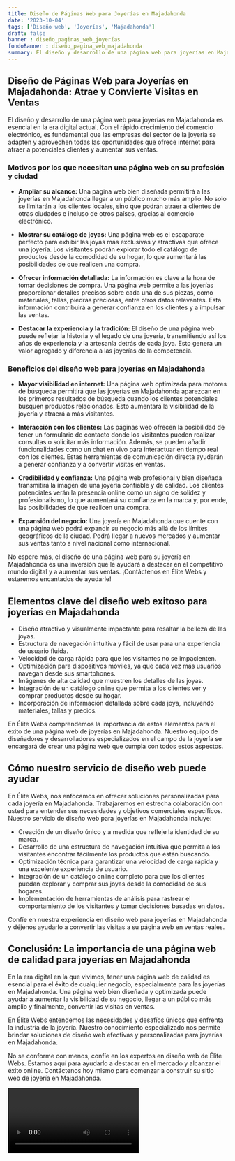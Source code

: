 ```yaml
---
title: Diseño de Páginas Web para Joyerías en Majadahonda
date: '2023-10-04'
tags: ['Diseño web', 'Joyerías', 'Majadahonda']
draft: false
banner : diseño_paginas_web_joyerías
fondoBanner : diseño_pagina_web_majadahonda
summary: El diseño y desarrollo de una página web para joyerías en Majadahonda es esencial en la era digital actual. Con el rápido crecimiento del comercio electrónico, es fundamental que las empresas del sector de la joyería se adapten y aprovechen todas las oportunidades que ofrece internet para atraer a potenciales clientes y aumentar sus ventas.
---
```


## Diseño de Páginas Web para Joyerías en Majadahonda: Atrae y Convierte Visitas en Ventas

El diseño y desarrollo de una página web para joyerías en Majadahonda es esencial en la era digital actual. Con el rápido crecimiento del comercio electrónico, es fundamental que las empresas del sector de la joyería se adapten y aprovechen todas las oportunidades que ofrece internet para atraer a potenciales clientes y aumentar sus ventas.

### Motivos por los que necesitan una página web en su profesión y ciudad

- **Ampliar su alcance:** Una página web bien diseñada permitirá a las joyerías en Majadahonda llegar a un público mucho más amplio. No solo se limitarán a los clientes locales, sino que podrán atraer a clientes de otras ciudades e incluso de otros países, gracias al comercio electrónico.

- **Mostrar su catálogo de joyas:** Una página web es el escaparate perfecto para exhibir las joyas más exclusivas y atractivas que ofrece una joyería. Los visitantes podrán explorar todo el catálogo de productos desde la comodidad de su hogar, lo que aumentará las posibilidades de que realicen una compra.

- **Ofrecer información detallada:** La información es clave a la hora de tomar decisiones de compra. Una página web permite a las joyerías proporcionar detalles precisos sobre cada una de sus piezas, como materiales, tallas, piedras preciosas, entre otros datos relevantes. Esta información contribuirá a generar confianza en los clientes y a impulsar las ventas.

- **Destacar la experiencia y la tradición:** El diseño de una página web puede reflejar la historia y el legado de una joyería, transmitiendo así los años de experiencia y la artesanía detrás de cada joya. Esto genera un valor agregado y diferencia a las joyerías de la competencia.

### Beneficios del diseño web para joyerías en Majadahonda

- **Mayor visibilidad en internet:** Una página web optimizada para motores de búsqueda permitirá que las joyerías en Majadahonda aparezcan en los primeros resultados de búsqueda cuando los clientes potenciales busquen productos relacionados. Esto aumentará la visibilidad de la joyería y atraerá a más visitantes.

- **Interacción con los clientes:** Las páginas web ofrecen la posibilidad de tener un formulario de contacto donde los visitantes pueden realizar consultas o solicitar más información. Además, se pueden añadir funcionalidades como un chat en vivo para interactuar en tiempo real con los clientes. Estas herramientas de comunicación directa ayudarán a generar confianza y a convertir visitas en ventas.

- **Credibilidad y confianza:** Una página web profesional y bien diseñada transmitirá la imagen de una joyería confiable y de calidad. Los clientes potenciales verán la presencia online como un signo de solidez y profesionalismo, lo que aumentará su confianza en la marca y, por ende, las posibilidades de que realicen una compra.

- **Expansión del negocio:** Una joyería en Majadahonda que cuente con una página web podrá expandir su negocio más allá de los límites geográficos de la ciudad. Podrá llegar a nuevos mercados y aumentar sus ventas tanto a nivel nacional como internacional.

No espere más, el diseño de una página web para su joyería en Majadahonda es una inversión que le ayudará a destacar en el competitivo mundo digital y a aumentar sus ventas. ¡Contáctenos en Élite Webs y estaremos encantados de ayudarle!

<GifSeo />

<Cta />

## Elementos clave del diseño web exitoso para joyerías en Majadahonda

- Diseño atractivo y visualmente impactante para resaltar la belleza de las joyas.
- Estructura de navegación intuitiva y fácil de usar para una experiencia de usuario fluida.
- Velocidad de carga rápida para que los visitantes no se impacienten.
- Optimización para dispositivos móviles, ya que cada vez más usuarios navegan desde sus smartphones.
- Imágenes de alta calidad que muestren los detalles de las joyas.
- Integración de un catálogo online que permita a los clientes ver y comprar productos desde su hogar.
- Incorporación de información detallada sobre cada joya, incluyendo materiales, tallas y precios.

En Élite Webs comprendemos la importancia de estos elementos para el éxito de una página web de joyerías en Majadahonda. Nuestro equipo de diseñadores y desarrolladores especializados en el campo de la joyería se encargará de crear una página web que cumpla con todos estos aspectos.

## Cómo nuestro servicio de diseño web puede ayudar

En Élite Webs, nos enfocamos en ofrecer soluciones personalizadas para cada joyería en Majadahonda. Trabajaremos en estrecha colaboración con usted para entender sus necesidades y objetivos comerciales específicos. Nuestro servicio de diseño web para joyerías en Majadahonda incluye:

- Creación de un diseño único y a medida que refleje la identidad de su marca.
- Desarrollo de una estructura de navegación intuitiva que permita a los visitantes encontrar fácilmente los productos que están buscando.
- Optimización técnica para garantizar una velocidad de carga rápida y una excelente experiencia de usuario.
- Integración de un catálogo online completo para que los clientes puedan explorar y comprar sus joyas desde la comodidad de sus hogares.
- Implementación de herramientas de análisis para rastrear el comportamiento de los visitantes y tomar decisiones basadas en datos.

Confíe en nuestra experiencia en diseño web para joyerías en Majadahonda y déjenos ayudarlo a convertir las visitas a su página web en ventas reales.

## Conclusión: La importancia de una página web de calidad para joyerías en Majadahonda

En la era digital en la que vivimos, tener una página web de calidad es esencial para el éxito de cualquier negocio, especialmente para las joyerías en Majadahonda. Una página web bien diseñada y optimizada puede ayudar a aumentar la visibilidad de su negocio, llegar a un público más amplio y finalmente, convertir las visitas en ventas.

En Élite Webs entendemos las necesidades y desafíos únicos que enfrenta la industria de la joyería. Nuestro conocimiento especializado nos permite brindar soluciones de diseño web efectivas y personalizadas para joyerías en Majadahonda.

No se conforme con menos, confíe en los expertos en diseño web de Élite Webs. Estamos aquí para ayudarlo a destacar en el mercado y alcanzar el éxito online. Contáctenos hoy mismo para comenzar a construir su sitio web de joyería en Majadahonda.

<Video />

<CtaBot job='Joyerías' city='Majadahonda'/>

<Gmaps query='Majadahonda+españa+maps' />